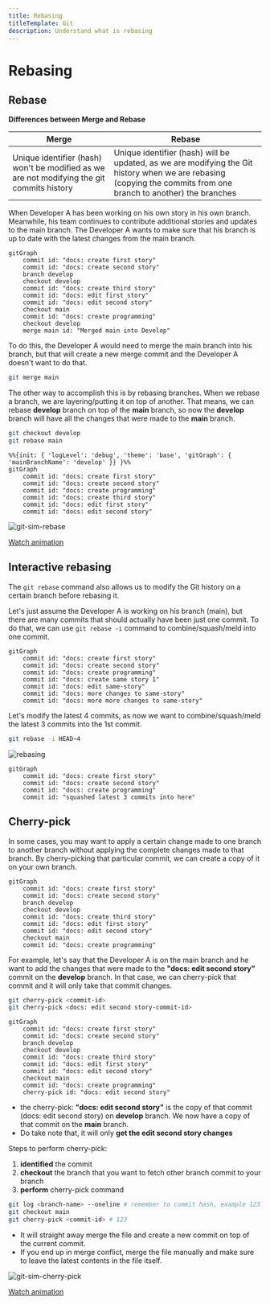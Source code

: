 ```yaml
---
title: Rebasing
titleTemplate: Git
description: Understand what is rebasing
---
```



# Rebasing

## Rebase

**Differences between Merge and Rebase**

| Merge                                                                                      | Rebase                                                                                                                                                           |
| ------------------------------------------------------------------------------------------ | ---------------------------------------------------------------------------------------------------------------------------------------------------------------- |
| Unique identifier (hash) won't be modified as we are not modifying the git commits history | Unique identifier (hash) will be updated, as we are modifying the Git history when we are rebasing (copying the commits from one branch to another) the branches |

When Developer A has been working on his own story in his own branch. Meanwhile, his team continues to contribute additional stories and updates to the main branch. The Developer A wants to make sure that his branch is up to date with the latest changes from the main branch.

```mermaid
gitGraph
	commit id: "docs: create first story"
	commit id: "docs: create second story"
	branch develop
	checkout develop
	commit id: "docs: create third story"
    commit id: "docs: edit first story"
    commit id: "docs: edit second story"
	checkout main
	commit id: "docs: create programming"
	checkout develop
	merge main id: "Merged main into Develop"
```

To do this, the Developer A would need to merge the main branch into his branch, but that will create a new merge commit and the Developer A doesn't want to do that.

```bash
git merge main
```

The other way to accomplish this is by rebasing branches. When we rebase a branch, we are layering/putting it on top of another. That means, we can rebase **develop** branch on top of the **main** branch, so now the **develop** branch will have all the changes that were made to the **main** branch.

```bash
git checkout develop
git rebase main
```

```mermaid
%%{init: { 'logLevel': 'debug', 'theme': 'base', 'gitGraph': { 'mainBranchName': 'develop' }} }%%
gitGraph
    commit id: "docs: create first story"
	commit id: "docs: create second story"
    commit id: "docs: create programming"
    commit id: "docs: create third story"
    commit id: "docs: edit first story"
    commit id: "docs: edit second story"
```

![git-sim-rebase](/docs/git/git-sim-rebase.png)

[Watch animation](/docs/git/git-sim-rebase.webm)

## Interactive rebasing

The `git rebase` command also allows us to modify the Git history on a certain branch before rebasing it.

Let's just assume the Developer A is working on his branch (main), but there are many commits that should actually have been just one commit. To do that, we can use `git rebase -i` command to combine/squash/meld into one commit.

```mermaid
gitGraph
    commit id: "docs: create first story"
    commit id: "docs: create second story"
    commit id: "docs: create programming"
    commit id: "docs: create same story 1"
    commit id: "docs: edit same-story"
    commit id: "docs: more changes to same-story"
    commit id: "docs: more more changes to same-story"
```

Let's modify the latest 4 commits, as now we want to combine/squash/meld the latest 3 commits into the 1st commit.

```bash
git rebase -i HEAD~4
```

![rebasing](/docs/git/rebasing.png)

```mermaid
gitGraph
    commit id: "docs: create first story"
    commit id: "docs: create second story"
    commit id: "docs: create programming"
    commit id: "squashed latest 3 commits into here"
```

## Cherry-pick

In some cases, you may want to apply a certain change made to one branch to another branch without applying the complete changes made to that branch. By cherry-picking that particular commit, we can create a copy of it on your own branch.

```mermaid
gitGraph
    commit id: "docs: create first story"
    commit id: "docs: create second story"
    branch develop
    checkout develop
    commit id: "docs: create third story"
    commit id: "docs: edit first story"
    commit id: "docs: edit second story"
    checkout main
    commit id: "docs: create programming"
```

For example, let's say that the Developer A is on the main branch and he want to add the changes that were made to the **"docs: edit second story"** commit on the **develop** branch. In that case, we can cherry-pick that commit and it will only take that commit changes.

```bash
git cherry-pick <commit-id>
git cherry-pick <docs: edit second story-commit-id>
```

```mermaid
gitGraph
    commit id: "docs: create first story"
    commit id: "docs: create second story"
    branch develop
    checkout develop
    commit id: "docs: create third story"
    commit id: "docs: edit first story"
    commit id: "docs: edit second story"
    checkout main
    commit id: "docs: create programming"
    cherry-pick id: "docs: edit second story"
```

- the cherry-pick: **"docs: edit second story"** is the copy of that commit (docs: edit second story) on **develop** branch. We now have a copy of that commit on the **main** branch.
- Do take note that, it will only **get the edit second story changes**

Steps to perform cherry-pick:

1. **identified** the commit
2. **checkout** the branch that you want to fetch other branch commit to your branch
3. **perform** cherry-pick command

```bash
git log <branch-name> --oneline # remember to commit hash, example 123
git checkout main
git cherry-pick <commit-id> # 123
```

- It will straight away merge the file and create a new commit on top of the current commit.
- If you end up in merge conflict, merge the file manually and make sure to leave the latest contents in the file itself.

![git-sim-cherry-pick](/docs/git/git-sim-cherry-pick.png)

[Watch animation](/docs/git/git-sim-cherry-pick.webm)

<Comments />